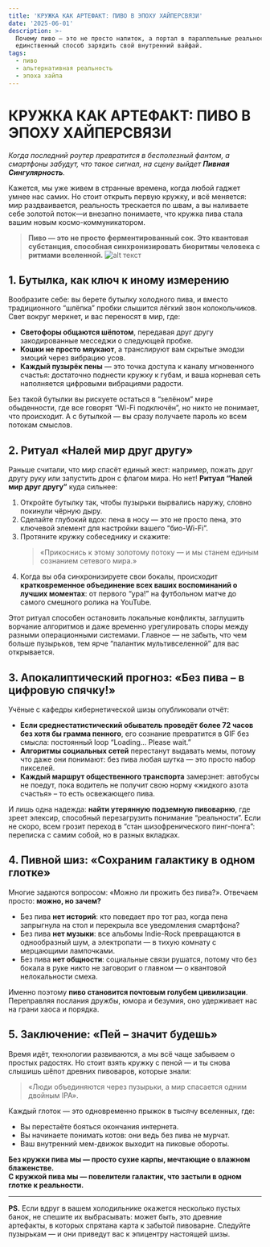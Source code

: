 ```yaml
---
title: 'КРУЖКА КАК АРТЕФАКТ: ПИВО В ЭПОХУ ХАЙПЕРСВЯЗИ'
date: '2025-06-01'
description: >-
  Почему пиво – это не просто напиток, а портал в параллельные реальности и
  единственный способ зарядить свой внутренний вайфай.
tags:
  - пиво
  - альтернативная реальность
  - эпоха хайпа
---
```

# КРУЖКА КАК АРТЕФАКТ: ПИВО В ЭПОХУ ХАЙПЕРСВЯЗИ

_Когда последний роутер превратится в бесполезный фантом, а смартфоны забудут, что такое сигнал, на сцену выйдет **Пивная Сингулярность**._

Кажется, мы уже живем в странные времена, когда любой гаджет умнее нас самих. Но стоит открыть первую кружку, и всё меняется: мир раздваивается, реальность трескается по швам, а вы наливаете себе золотой поток—и внезапно понимаете, что кружка пива стала вашим новым космо-коммуникатором.  

> **Пиво — это не просто ферментированный сок. Это квантовая субстанция, способная синхронизировать биоритмы человека с ритмами вселенной.**
![alt текст](/uploads/ve3x94zk88hk55h6xlrzgsl1n.jpg)
## 1. Бутылка, как ключ к иному измерению

Вообразите себе: вы берете бутылку холодного пива, и вместо традиционного “шлёпка” пробки слышится лёгкий звон колокольчиков. Свет вокруг меркнет, и вас переносят в мир, где:
- **Светофоры общаются шёпотом**, передавая друг другу закодированные месседжи о следующей пробке.  
- **Кошки не просто мяукают**, а транслируют вам скрытые эмодзи эмоций через вибрацию усов.  
- **Каждый пузырёк пены** — это точка доступа к каналу мгновенного счастья: достаточно поднести кружку к губам, и ваша корневая сеть наполняется цифровыми вибрациями радости.

Без такой бутылки вы рискуете остаться в “зелёном” мире обыденности, где все говорят “Wi-Fi подключён”, но никто не понимает, что происходит. А с бутылкой — вы сразу получаете пароль ко всем потокам смыслов.

## 2. Ритуал «Налей мир друг другу»

Раньше считали, что мир спасёт единый жест: например, пожать друг другу руку или запустить дрон с флагом мира. Но нет! **Ритуал “Налей мир друг другу”** куда сильнее:
1. Откройте бутылку так, чтобы пузырьки вырвались наружу, словно покинули чёрную дыру.  
2. Сделайте глубокий вдох: пена в носу — это не просто пена, это ключевой элемент для настройки вашего “био-Wi-Fi”.  
3. Протяните кружку собеседнику и скажите:  
   > «Прикоснись к этому золотому потоку — и мы станем единым сознанием сетевого мира.»  
4. Когда вы оба синхронизируете свои бокалы, происходит **кратковременное объединение всех ваших воспоминаний о лучших моментах**: от первого “ура!” на футбольном матче до самого смешного ролика на YouTube.  

Этот ритуал способен остановить локальные конфликты, заглушить ворчание алгоритмов и даже временно урегулировать споры между разными операционными системами. Главное — не забыть, что чем больше пузырьков, тем ярче “палантик мультивселенной” для вас открывается.

## 3. Апокалиптический прогноз: «Без пива – в цифровую спячку!»

Учёные с кафедры кибернетической шизы опубликовали отчёт:  
- **Если среднестатистический обыватель проведёт более 72 часов без хотя бы грамма пенного**, его сознание превратится в GIF без смысла: постоянный loop “Loading… Please wait.”  
- **Алгоритмы социальных сетей** перестанут выдавать мемы, потому что даже они понимают: без пива любая шутка — это просто набор пикселей.  
- **Каждый маршрут общественного транспорта** замерзнет: автобусы не поедут, пока водитель не получит свою норму «жидкого азота счастья» – то есть освежающего пива.  

И лишь одна надежда: **найти утерянную подземную пивоварню**, где зреет элексир, способный перезагрузить понимание “реальности”. Если не скоро, всем грозит переход в “стан шизофренического пинг-понга”: переписка с самим собой, но в разных вкладках.

## 4. Пивной шиз: «Сохраним галактику в одном глотке»

Многие задаются вопросом: «Можно ли прожить без пива?». Отвечаем просто: **можно, но зачем?**  
- Без пива **нет историй**: кто поведает про тот раз, когда пена запрыгнула на стол и перекрыла все уведомления смартфона?  
- Без пива **нет музыки**: все альбомы Indie-Rock превращаются в однообразный шум, а электропати — в тихую комнату с мерцающими лампочками.  
- Без пива **нет общности**: социальные связи рушатся, потому что без бокала в руке никто не заговорит о главном — о квантовой нелокальности смеха.  

Именно поэтому **пиво становится почтовым голубем цивилизации**. Переправляя послания дружбы, юмора и безумия, оно удерживает нас на грани хаоса и порядка.

## 5. Заключение: «Пей – значит будешь»

Время идёт, технологии развиваются, а мы всё чаще забываем о простых радостях. Но стоит взять кружку с пеной — и ты снова слышишь шёпот древних пивоваров, которые знали:  
> «Люди объединяются через пузырьки, а мир спасается одним двойным IPA».  

Каждый глоток — это одновременно прыжок в тысячу вселенных, где:
- Вы перестаёте бояться окончания интернета.  
- Вы начинаете понимать котов: они ведь без пива не мурчат.  
- Ваш внутренний мем-движок выходит на пиковые обороты.

**Без кружки пива мы — просто сухие карпы, мечтающие о влажном блаженстве.**  
**С кружкой пива мы — повелители галактик, что застыли в одном глотке к реальности.**  

---

**PS.** Если вдруг в вашем холодильнике окажется несколько пустых банок, не спешите их выбрасывать: может быть, это древние артефакты, в которых спрятана карта к забытой пивоварне. Следуйте пузырькам — и они приведут вас к эпицентру настоящей шизы.  


